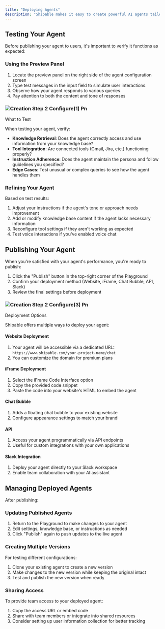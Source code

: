 ```yaml
---
title: "Deploying Agents"
description: "Shipable makes it easy to create powerful AI agents tailored to your specific needs. This guide will walk you through the process of configuring your first AI agent from scratch."
---
```


## Testing Your Agent

Before publishing your agent to users, it's important to verify it functions as expected:

### Using the Preview Panel

1. Locate the preview panel on the right side of the agent configuration screen
2. Type test messages in the input field to simulate user interactions
3. Observe how your agent responds to various queries
4. Pay attention to both the content and tone of responses

### ![Creation Step 2 Configure(1) Pn](/Creation-step-2-configure\(1\).png)

What to Test

When testing your agent, verify:

- **Knowledge Retrieval**: Does the agent correctly access and use information from your knowledge base?
- **Tool Integration**: Are connected tools (Gmail, Jira, etc.) functioning properly?
- **Instruction Adherence**: Does the agent maintain the persona and follow guidelines you specified?
- **Edge Cases**: Test unusual or complex queries to see how the agent handles them

### Refining Your Agent

Based on test results:

1. Adjust your instructions if the agent's tone or approach needs improvement
2. Add or modify knowledge base content if the agent lacks necessary information
3. Reconfigure tool settings if they aren't working as expected
4. Test voice interactions if you've enabled voice chat

## Publishing Your Agent

When you're satisfied with your agent's performance, you're ready to publish:

1. Click the "Publish" button in the top-right corner of the Playground
2. Confirm your deployment method (Website, iFrame, Chat Bubble, API, Slack)
3. Review the final settings before deployment

### ![Creation Step 2 Configure(3) Pn](/images/Creation-step-2-configure\(3\).png)

Deployment Options

Shipable offers multiple ways to deploy your agent:

#### Website Deployment

1. Your agent will be accessible via a dedicated URL: `https://www.shipable.com/your-project-name/chat`
2. You can customize the domain for premium plans

#### iFrame Deployment

1. Select the iFrame Code Interface option
2. Copy the provided code snippet
3. Paste the code into your website's HTML to embed the agent

#### Chat Bubble

1. Adds a floating chat bubble to your existing website
2. Configure appearance settings to match your brand

#### API

1. Access your agent programmatically via API endpoints
2. Useful for custom integrations with your own applications

#### Slack Integration

1. Deploy your agent directly to your Slack workspace
2. Enable team collaboration with your AI assistant

## Managing Deployed Agents

After publishing:

### Updating Published Agents

1. Return to the Playground to make changes to your agent
2. Edit settings, knowledge base, or instructions as needed
3. Click "Publish" again to push updates to the live agent

### Creating Multiple Versions

For testing different configurations:

1. Clone your existing agent to create a new version
2. Make changes to the new version while keeping the original intact
3. Test and publish the new version when ready

### Sharing Access

To provide team access to your deployed agent:

1. Copy the access URL or embed code
2. Share with team members or integrate into shared resources
3. Consider setting up user information collection for better tracking